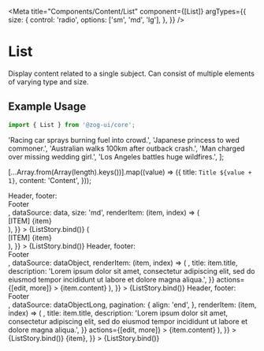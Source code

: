 
<Meta
  title="Components/Content/List"
  component={[List]}
  argTypes={{
    size: {
      control: 'radio',
      options: ['sm', 'md', 'lg'],
    },
  }}
/>


# List

Display content related to a single subject. Can consist of multiple elements of varying type and size.

## Example Usage

```jsx
import { List } from '@zog-ui/core';
```

  'Racing car sprays burning fuel into crowd.',
  'Japanese princess to wed commoner.',
  'Australian walks 100km after outback crash.',
  'Man charged over missing wedding girl.',
  'Los Angeles battles huge wildfires.',
];

  [...Array.from(Array(length).keys())].map((value) => ({
    title: `Title ${value + 1}`,
    content: 'Content',
  }));



<Canvas columns={2} withSource="close">
  <Story
    name="Simple List"
    args={{
      bordered: true,
      header: <div>Header</div>,
      footer: <div>Footer</div>,
      dataSource: data,
      size: 'md',
      renderItem: (item, index) => (
        <List.Item>
          <div>[ITEM] {item}</div>
        </List.Item>
      ),
    }}
  >
    {ListStory.bind()}
  </Story>
  <Story
    name="Simple List without Header & Footer"
    args={{
      bordered: true,
      dataSource: data,
      renderItem: (item, index) => (
        <List.Item>
          <div>[ITEM] {item}</div>
        </List.Item>
      ),
    }}
  >
    {ListStory.bind()}
  </Story>
  <Story
    name="Basic List"
    args={{
      bordered: true,
      header: <div>Header</div>,
      footer: <div>Footer</div>,
      dataSource: dataObject,
      renderItem: (item, index) => (
        <List.Item
          meta={{
            avatar: <Avatar size={4} src="https://i.pravatar.cc/300?img=68" />,
            title: item.title,
            description:
              'Lorem ipsum dolor sit amet, consectetur adipiscing elit, sed do eiusmod tempor incididunt ut labore et dolore magna aliqua.',
          }}
          actions={[<a key="list-edit">edit</a>, <a key="list-more">more</a>]}
        >
          {item.content}
        </List.Item>
      ),
    }}
  >
    {ListStory.bind()}
  </Story>
  <Story
    name="Basic List with Pagination"
    args={{
      bordered: true,
      header: <div>Header</div>,
      footer: <div>Footer</div>,
      dataSource: dataObjectLong,
      pagination: {
        align: 'end',
      },
      renderItem: (item, index) => (
        <List.Item
          meta={{
            avatar: <Avatar size={4} src="https://i.pravatar.cc/300?img=68" />,
            title: item.title,
            description:
              'Lorem ipsum dolor sit amet, consectetur adipiscing elit, sed do eiusmod tempor incididunt ut labore et dolore magna aliqua.',
          }}
          actions={[<a key="list-edit">edit</a>, <a key="list-more">more</a>]}
        >
          {item.content}
        </List.Item>
      ),
    }}
  >
    {ListStory.bind()}
  </Story>
  <Story
    name="Grid"
    args={{
      bordered: true,
      dataSource: data,
      grid: {
        templateColumns: 'auto auto auto',
      },
      renderItem: (item, index) => <List.Item>{item}</List.Item>,
    }}
  >
    {ListStory.bind()}
  </Story>
</Canvas>

<ArgsTable of={List} />
